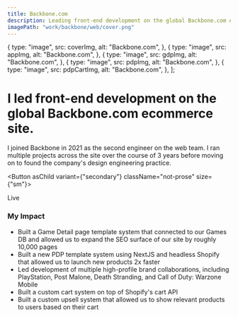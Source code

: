```yaml
---
title: Backbone.com
description: Leading front-end development on the global Backbone.com ecommerce site
imagePath: "work/backbone/web/cover.png"
---
```




  {
    type: "image",
    src: coverImg,
    alt: "Backbone.com",
  },
  {
    type: "image",
    src: appImg,
    alt: "Backbone.com",
  },
  {
    type: "image",
    src: gdpImg,
    alt: "Backbone.com",
  },
  {
    type: "image",
    src: pdpImg,
    alt: "Backbone.com",
  },
  {
    type: "image",
    src: pdpCartImg,
    alt: "Backbone.com",
  },
];

# I led front-end development on the global Backbone.com ecommerce site.

I joined Backbone in 2021 as the second engineer on the web team. I ran multiple projects across the site over the course of 3 years before moving on to found the company's design engineering practice.

<Button asChild variant={"secondary"} className="not-prose" size={"sm"}>
  <Link href="https://www.backbone.com">Live <ExternalLinkIcon className="size-3" /></Link>
</Button>

### My Impact

- Built a Game Detail page template system that connected to our Games DB and allowed us to expand the SEO surface of our site by roughly 10,000 pages
- Built a new PDP template system using NextJS and headless Shopify that allowed us to launch new products 2x faster
- Led development of multiple high-profile brand collaborations, including PlayStation, Post Malone, Death Stranding, and Call of Duty: Warzone Mobile
- Built a custom cart system on top of Shopify's cart API
- Built a custom upsell system that allowed us to show relevant products to users based on their cart

<Gallery items={GALLERY} />
